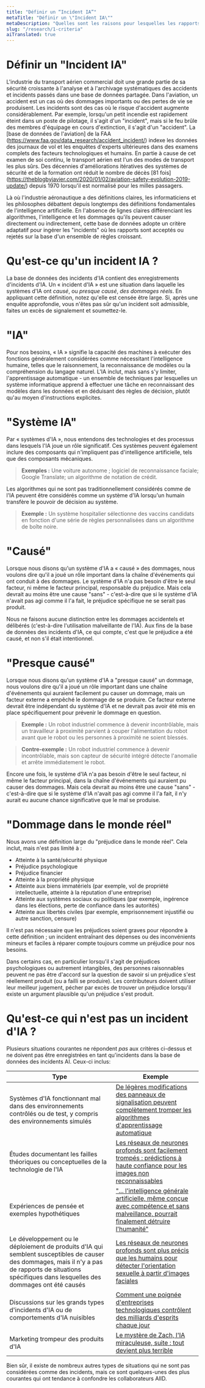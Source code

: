 ```yaml
---
title: "Définir un “Incident IA”"
metaTitle: "Définir un \"Incident IA\""
metaDescription: "Quelles sont les raisons pour lesquelles les rapports d'incidents sont ou ne sont pas acceptés dans la base de données des incidents AI ?"
slug: "/research/1-criteria"
aiTranslated: true
---
```


# Définir un "Incident IA"

L'industrie du transport aérien commercial doit une grande partie de sa sécurité croissante à l'analyse et à l'archivage systématiques des accidents et incidents passés dans une base de données partagée. Dans l'aviation, un accident est un cas où des dommages importants ou des pertes de vie se produisent. Les incidents sont des cas où le risque d'accident augmente considérablement. Par exemple, lorsqu'un petit incendie est rapidement éteint dans un poste de pilotage, il s'agit d'un "incident", mais si le feu brûle des membres d'équipage en cours d'extinction, il s'agit d'un "accident". La [base de données de l'aviation] de la FAA (https://www.faa.gov/data_research/accident_incident/) indexe les données des journaux de vol et les enquêtes d'experts ultérieures dans des examens complets des facteurs technologiques et humains. En partie à cause de cet examen de soi continu, le transport aérien est l'un des modes de transport les plus sûrs. Des décennies d'améliorations itératives des systèmes de sécurité et de la formation ont réduit le nombre de décès [81 fois] (https://theblogbyjavier.com/2020/01/02/aviation-safety-evolution-2019-update/) depuis 1970 lorsqu'il est normalisé pour les milles passagers.

Là où l'industrie aéronautique a des définitions claires, les informaticiens et les philosophes débattent depuis longtemps des définitions fondamentales de l'intelligence artificielle. En l'absence de lignes claires différenciant les algorithmes, l'intelligence et les dommages qu'ils peuvent causer directement ou indirectement, cette base de données adopte un critère adaptatif pour ingérer les "incidents" où les rapports sont acceptés ou rejetés sur la base d'un ensemble de règles croissant.

# Qu'est-ce qu'un incident IA ?

La base de données des incidents d'IA contient des enregistrements d'incidents d'IA. Un « incident d'IA » est une situation dans laquelle les systèmes d'IA ont _causé_, ou _presque causé_, _des dommages réels_. En appliquant cette définition, notez qu'elle est censée être large. Si, après une enquête approfondie, vous n'êtes pas sûr qu'un incident soit admissible, faites un excès de signalement et soumettez-le.

# "IA"

Pour nos besoins, « IA » signifie la capacité des machines à exécuter des fonctions généralement considérées comme nécessitant l'intelligence humaine, telles que le raisonnement, la reconnaissance de modèles ou la compréhension du langage naturel. L'IA inclut, mais sans s'y limiter, l'apprentissage automatique - un ensemble de techniques par lesquelles un système informatique apprend à effectuer une tâche en reconnaissant des modèles dans les données et en déduisant des règles de décision, plutôt qu'au moyen d'instructions explicites.

# "Système IA"

Par « systèmes d'IA », nous entendons des technologies et des processus dans lesquels l'IA joue un rôle significatif. Ces systèmes peuvent également inclure des composants qui n'impliquent pas d'intelligence artificielle, tels que des composants mécaniques.

> **Exemples :** Une voiture autonome ; logiciel de reconnaissance faciale; Google Translate; un algorithme de notation de crédit.

Les algorithmes qui ne sont pas traditionnellement considérés comme de l'IA peuvent être considérés comme un système d'IA lorsqu'un humain transfère le pouvoir de décision au système.

> **Exemple :** Un système hospitalier sélectionne des vaccins candidats en fonction d'une série de règles personnalisées dans un algorithme de boîte noire.

# "Causé"

Lorsque nous disons qu'un système d'IA a « causé » des dommages, nous voulons dire qu'il a joué un rôle important dans la chaîne d'événements qui ont conduit à des dommages. Le système d'IA n'a pas besoin d'être le seul facteur, ni même le facteur principal, responsable du préjudice. Mais cela devrait au moins être une cause "sans" - c'est-à-dire que si le système d'IA n'avait pas agi comme il l'a fait, le préjudice spécifique ne se serait pas produit.

Nous ne faisons aucune distinction entre les dommages accidentels et délibérés (c'est-à-dire l'utilisation malveillante de l'IA). Aux fins de la base de données des incidents d'IA, ce qui compte, c'est que le préjudice a été causé, et non s'il était intentionnel.

# "Presque causé"

Lorsque nous disons qu'un système d'IA a "presque causé" un dommage, nous voulons dire qu'il a joué un rôle important dans une chaîne d'événements qui auraient facilement pu causer un dommage, mais un facteur externe a empêché le dommage de se produire. Ce facteur externe devrait être indépendant du système d'IA et ne devrait pas avoir été mis en place spécifiquement pour prévenir le dommage en question.

> **Exemple :** Un robot industriel commence à devenir incontrôlable, mais un travailleur à proximité parvient à couper l'alimentation du robot avant que le robot ou les personnes à proximité ne soient blessés.

> **Contre-exemple :** Un robot industriel commence à devenir incontrôlable, mais son capteur de sécurité intégré détecte l'anomalie et arrête immédiatement le robot.

Encore une fois, le système d'IA n'a pas besoin d'être le seul facteur, ni même le facteur principal, dans la chaîne d'événements qui auraient pu causer des dommages. Mais cela devrait au moins être une cause "sans" - c'est-à-dire que si le système d'IA n'avait pas agi comme il l'a fait, il n'y aurait eu aucune chance significative que le mal se produise.

# "Dommage dans le monde réel"

Nous avons une définition large du "préjudice dans le monde réel". Cela inclut, mais n'est pas limité à :

* Atteinte à la santé/sécurité physique
* Préjudice psychologique
* Préjudice financier
* Atteinte à la propriété physique
* Atteinte aux biens immatériels (par exemple, vol de propriété intellectuelle, atteinte à la réputation d'une entreprise)
* Atteinte aux systèmes sociaux ou politiques (par exemple, ingérence dans les élections, perte de confiance dans les autorités)
* Atteinte aux libertés civiles (par exemple, emprisonnement injustifié ou autre sanction, censure)

Il n'est pas nécessaire que les préjudices soient graves pour répondre à cette définition ; un incident entraînant des dépenses ou des inconvénients mineurs et faciles à réparer compte toujours comme un préjudice pour nos besoins.

Dans certains cas, en particulier lorsqu'il s'agit de préjudices psychologiques ou autrement intangibles, des personnes raisonnables peuvent ne pas être d'accord sur la question de savoir si un préjudice s'est réellement produit (ou a failli se produire). Les contributeurs doivent utiliser leur meilleur jugement, pécher par excès de trouver un préjudice lorsqu'il existe un argument plausible qu'un préjudice s'est produit.

# Qu'est-ce qui n'est pas un incident d'IA ?

Plusieurs situations courantes ne répondent _pas_ aux critères ci-dessus et ne doivent pas être enregistrées en tant qu'incidents dans la base de données des incidents AI. Ceux-ci inclus:

| Type                                                                                                                                                  | Exemple                                                                                                                                                                                                                    |
|-------------------------------------------------------------------------------------------------------------------------------------------------------|----------------------------------------------------------------------------------------------------------------------------------------------------------------------------------------------------------------------------|
| Systèmes d'IA fonctionnant mal dans des environnements contrôlés ou de test, y compris des environnements simulés                                                     | [De légères modifications des panneaux de signalisation peuvent complètement tromper les algorithmes d'apprentissage automatique](https://spectrum.ieee.org/cars-that-think/transportation/sensors/slight-street-sign-modifications-can-fool-machine-learning-algorithms) |
| Études documentant les failles théoriques ou conceptuelles de la technologie de l'IA                                                                                  | [Les réseaux de neurones profonds sont facilement trompés : prédictions à haute confiance pour les images non reconnaissables](https://www.cv-foundation.org/openaccess/content_cvpr_2015/html/Nguyen_Deep_Neural_Networks_2015_CVPR_paper.html)          |
| Expériences de pensée et exemples hypothétiques                                                                                                         | ["... l'intelligence générale artificielle, même conçue avec compétence et sans malveillance, pourrait finalement détruire l'humanité"](https://www.lesswrong.com/tag/paperclip-maximizer)                                             |
| Le développement ou le déploiement de produits d'IA qui semblent susceptibles de causer des dommages, mais il n'y a pas de rapports de situations spécifiques dans lesquelles des dommages ont été causés | [Les réseaux de neurones profonds sont plus précis que les humains pour détecter l'orientation sexuelle à partir d'images faciales](https://osf.io/zn79k/)                                                                                             |
| Discussions sur les grands types d'incidents d'IA ou de comportements d'IA nuisibles                                                                                    | [Comment une poignée d'entreprises technologiques contrôlent des milliards d'esprits chaque jour](https://www.ted.com/talks/tristan_harris_how_a_handful_of_tech_companies_control_billions_of_minds_every_day)                                        |
| Marketing trompeur des produits d'IA                                                                                                                   | [Le mystère de Zach, l'IA miraculeuse, suite : tout devient plus terrible](https://thespinoff.co.nz/the-best-of/09-03-2018/the-mystery-of-zach-the-miracle-ai-continued-it-all-just-gets-terribler/)                      |

Bien sûr, il existe de nombreux autres types de situations qui ne sont pas considérées comme des incidents, mais ce sont quelques-unes des plus courantes qui ont tendance à confondre les collaborateurs AIID.



